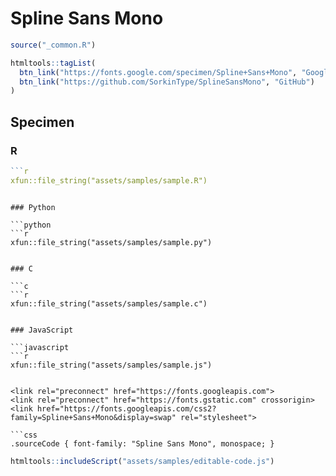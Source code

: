 # Spline Sans Mono

```r
source("_common.R")
```

```r
htmltools::tagList(
  btn_link("https://fonts.google.com/specimen/Spline+Sans+Mono", "Google Fonts"),
  btn_link("https://github.com/SorkinType/SplineSansMono", "GitHub")
)
```

## Specimen

### R

```r
```r
xfun::file_string("assets/samples/sample.R")
```
```

### Python

```python
```r
xfun::file_string("assets/samples/sample.py")
```
```

### C

```c
```r
xfun::file_string("assets/samples/sample.c")
```
```

### JavaScript

```javascript
```r
xfun::file_string("assets/samples/sample.js")
```
```

<link rel="preconnect" href="https://fonts.googleapis.com">
<link rel="preconnect" href="https://fonts.gstatic.com" crossorigin>
<link href="https://fonts.googleapis.com/css2?family=Spline+Sans+Mono&display=swap" rel="stylesheet">

```css
.sourceCode { font-family: "Spline Sans Mono", monospace; }
```

```r
htmltools::includeScript("assets/samples/editable-code.js")
```
